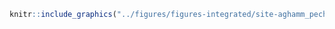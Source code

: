 <!-- #### Sites d’intérêt - AGHAMM - Pêche traditionnelle {-} -->


<!-- -------------------------------------------------- -->

```r
knitr::include_graphics("../figures/figures-integrated/site-aghamm_peche_traditionnelle.png")
```

<br>
